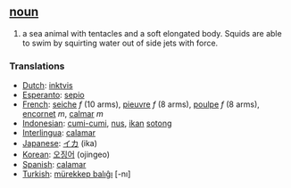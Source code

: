 == [[noun]] ==
#a sea animal with tentacles and a soft elongated body. Squids are able to swim by squirting water out of side jets with force.

=== Translations ===
*[[Dutch]]: [[inktvis]]
*[[Esperanto]]: [[sepio]]
*[[French]]: [[seiche]] ''f'' (10 arms), [[pieuvre]] ''f'' (8 arms), [[poulpe]] ''f'' (8 arms), [[encornet]] ''m'', [[calmar]] ''m''
*[[Indonesian]]: [[cumi-cumi]], [[nus]], [[ikan]] [[sotong]]
*[[Interlingua]]: [[calamar]]
*[[Japanese]]: [[イカ]] (ika)
*[[Korean]]: [[오징어]] (ojingeo)
*[[Spanish]]: [[calamar]]
*[[Turkish]]: [[mürekkep balıĝı]] [-nı]